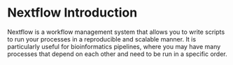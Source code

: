 # Nextflow Introduction  {.unnumbered}

Nextflow is a workflow management system that allows you to write scripts to run your processes in a reproducible and scalable manner. It is particularly useful for bioinformatics pipelines, where you may have many processes that depend on each other and need to be run in a specific order.
